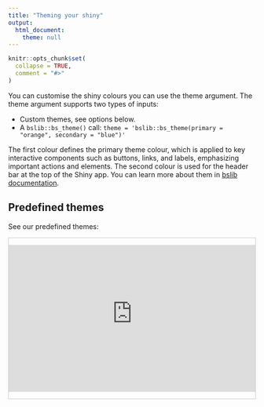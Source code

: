```yaml
---
title: "Theming your shiny"
output: 
  html_document:
    theme: null
---
```


```r
knitr::opts_chunk$set(
  collapse = TRUE,
  comment = "#>"
)
```

You can customise the shiny colours you can use the theme argument. The theme argument supports two types of inputs:

- Custom themes, see options below.
- A `bslib::bs_theme()` call: `theme = 'bslib::bs_theme(primary = "orange", secondary = "blue")'`

The first colour defines the primary theme colour, which is applied to key interactive components such as buttons, links, and labels, emphasizing important actions and elements. The second colour is used for the header bar at the top of the Shiny app. You can learn more about them in [bslib documentation](https://rstudio.github.io/bslib/).

## Predefined themes

See our predefined themes:

<div style="border: 1px solid #ccc; overflow: hidden;">
  <iframe 
    src="https://dpa-pde-oxford.shinyapps.io/OmopViewerThemes/" 
    style="border: none; width: 100%; height: 300px;">
  </iframe>
</div>
